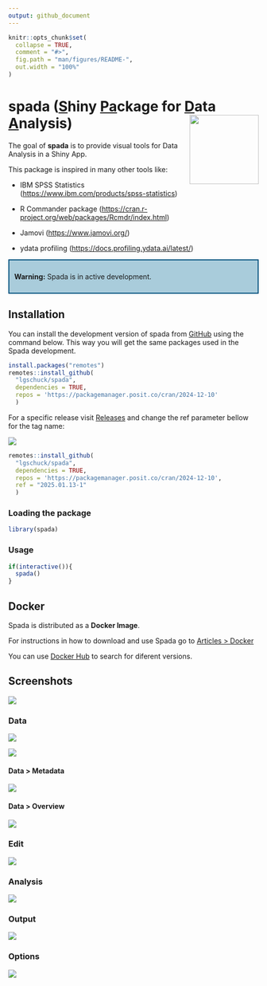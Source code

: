 ---
output: github_document
---

<!-- README.md is generated from README.Rmd. Please edit that file -->

```{r, include = FALSE}
knitr::opts_chunk$set(
  collapse = TRUE,
  comment = "#>",
  fig.path = "man/figures/README-",
  out.width = "100%"
)
```

# spada ([**S**]{.underline}hiny [**Pa**]{.underline}ckage for [**D**]{.underline}ata [**A**]{.underline}nalysis) <img src="man/figures/logo.png" align="right" height="139"/>

<!-- badges: start -->

<!-- badges: end -->

The goal of **spada** is to provide visual tools for Data Analysis in a Shiny App.

This package is inspired in many other tools like:

-   IBM SPSS Statistics (<https://www.ibm.com/products/spss-statistics>)

-   R Commander package (<https://cran.r-project.org/web/packages/Rcmdr/index.html>)

-   Jamovi (<https://www.jamovi.org/>)

-   ydata profiling (<https://docs.profiling.ydata.ai/latest/>)

::: {style="border: 2px solid #02517d; padding: 10px; background-color: #a9ccdb;"}
<strong>Warning:</strong> Spada is in active development.
:::

## Installation

You can install the development version of spada from [GitHub](https://github.com/) using the command below. This way you will get the same packages used in the Spada development.

``` r
install.packages("remotes")
remotes::install_github(
  "lgschuck/spada",
  dependencies = TRUE,
  repos = 'https://packagemanager.posit.co/cran/2024-12-10'
  )
```

For a specific release visit [Releases](https://github.com/lgschuck/spada/releases) and change the ref parameter bellow for the tag name:

![](man/figures/install_release.png)

``` r
remotes::install_github(
  "lgschuck/spada",
  dependencies = TRUE,
  repos = 'https://packagemanager.posit.co/cran/2024-12-10',
  ref = "2025.01.13-1"
  )
```

### Loading the package

```{r}
library(spada)
```

### Usage

```{r}
if(interactive()){
  spada()
}
```

## Docker

Spada is distributed as a **Docker Image**.

For instructions in how to download and use Spada go to [Articles > Docker]( https://lgschuck.github.io/spada/articles/docker.html)

You can use [Docker Hub](https://hub.docker.com/r/lgschuck/spada) to search for diferent versions.

## Screenshots

![](man/figures/spada_loading.png)

### Data

![](man/figures/spada_home.png)

![](man/figures/spada_home2.png)

#### Data > Metadata

![](man/figures/spada_data_metadata.png)

#### Data > Overview

![](man/figures/spada_data_overview.png)

### Edit

![](man/figures/spada_edit.png)

### Analysis

![](man/figures/spada_analysis_exploratory.png)

### Output

![](man/figures/spada_output.png)

### Options

![](man/figures/spada_options.png)
